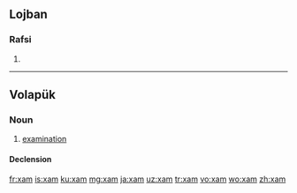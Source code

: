 ==Lojban==

===Rafsi===
{{jbo-rafsi}}

# {{jbo-rafsi of|xajmi}}

----

==Volapük==

===Noun===
{{vo-noun}}

# [[examination]]

====Declension====
{{vo-decl-noun}}

[[fr:xam]]
[[is:xam]]
[[ku:xam]]
[[mg:xam]]
[[ja:xam]]
[[uz:xam]]
[[tr:xam]]
[[vo:xam]]
[[wo:xam]]
[[zh:xam]]